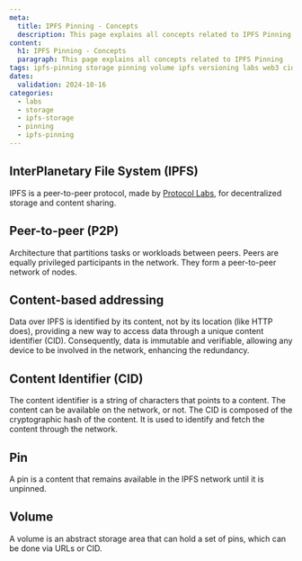 ```yaml
---
meta:
  title: IPFS Pinning - Concepts
  description: This page explains all concepts related to IPFS Pinning
content:
  h1: IPFS Pinning - Concepts
  paragraph: This page explains all concepts related to IPFS Pinning
tags: ipfs-pinning storage pinning volume ipfs versioning labs web3 cid
dates:
  validation: 2024-10-16
categories:
  - labs
  - storage
  - ipfs-storage
  - pinning
  - ipfs-pinning
---
```


## InterPlanetary File System (IPFS)

IPFS is a peer-to-peer protocol, made by [Protocol Labs](https://protocol.ai/), for decentralized storage and content sharing.

## Peer-to-peer (P2P)

Architecture that partitions tasks or workloads between peers. Peers are equally privileged participants in the network. They form a peer-to-peer network of nodes.

## Content-based addressing

Data over IPFS is identified by its content, not by its location (like HTTP does), providing a new way to access data through a unique content identifier (CID). Consequently, data is immutable and verifiable, allowing any device to be involved in the network, enhancing the redundancy.

## Content Identifier (CID)

The content identifier is a string of characters that points to a content. The content can be available on the network, or not. The CID is composed of the cryptographic hash of the content. It is used to identify and fetch the content through the network.

## Pin

A pin is a content that remains available in the IPFS network until it is unpinned.

## Volume

A volume is an abstract storage area that can hold a set of pins, which can be done via URLs or CID.
